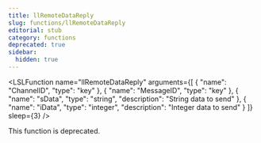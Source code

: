 ```yaml
---
title: llRemoteDataReply
slug: functions/llRemoteDataReply
editorial: stub
category: functions
deprecated: true
sidebar:
  hidden: true
---
```


<LSLFunction
	name="llRemoteDataReply"
	arguments={[
	{
		"name": "ChannelID",
		"type": "key"
	},
	{
		"name": "MessageID",
		"type": "key"
	},
	{
		"name": "sData",
		"type": "string",
		"description": "String data to send"
	},
	{
		"name": "iData",
		"type": "integer",
		"description": "Integer data to send"
	}
]}
	sleep={3}
/>

This function is deprecated.
